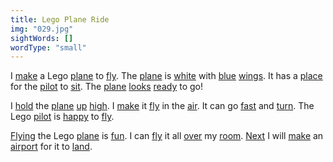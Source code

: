 ```yaml
---
title: Lego Plane Ride
img: "029.jpg"
sightWords: []
wordType: "small"
---
```


I <u>make</u> a Lego <u>plane</u> to <u>fly</u>. The <u>plane</u> is <u>white</u> with <u>blue</u> <u>wings</u>. It has a <u>place</u> for the <u>pilot</u> to <u>sit</u>. The <u>plane</u> <u>looks</u> <u>ready</u> to go!

I <u>hold</u> the <u>plane</u> <u>up</u> <u>high</u>. I <u>make</u> it <u>fly</u> in the <u>air</u>. It can go <u>fast</u> and <u>turn</u>. The Lego <u>pilot</u> is <u>happy</u> to <u>fly</u>.

<u>Flying</u> the Lego <u>plane</u> is <u>fun</u>. I can <u>fly</u> it all <u>over</u> my <u>room</u>. <u>Next</u> I will <u>make</u> an <u>airport</u> for it to <u>land</u>.